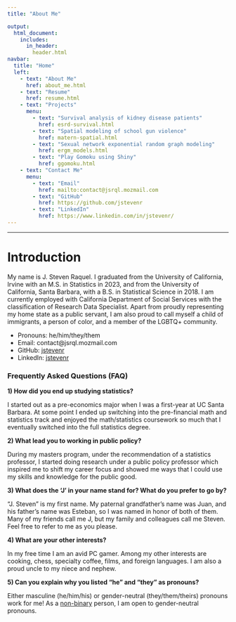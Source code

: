 ```yaml
---
title: "About Me"

output:
  html_document:
    includes:
      in_header: 
        header.html
navbar:
  title: "Home"
  left:
    - text: "About Me"
      href: about_me.html
    - text: "Resume"
      href: resume.html
    - text: "Projects"
      menu:
        - text: "Survival analysis of kidney disease patients"
          href: esrd-survival.html
        - text: "Spatial modeling of school gun violence"
          href: matern-spatial.html
        - text: "Sexual network exponential random graph modeling"
          href: ergm_models.html
        - text: "Play Gomoku using Shiny"
          href: ggomoku.html
    - text: "Contact Me"
      menu:
        - text: "Email"
          href: mailto:contact@jsrql.mozmail.com
        - text: "GitHub"
          href: https://github.com/jstevenr
        - text: "LinkedIn"
          href: https://www.linkedin.com/in/jstevenr/
---
```


----

# Introduction

My name is J. Steven Raquel. I graduated from the University of California, Irvine with an M.S. in Statistics in 2023, and from the University of California, Santa Barbara, with a B.S. in Statistical Science in 2018. I am currently employed with California Department of Social Services with the classification of Research Data Specialist. Apart from proudly representing my home state as a public servant, I am also proud to call myself a child of immigrants, a person of color, and a member of the LGBTQ+ community. 

* Pronouns: he/him/they/them 
* Email: contact@jsrql.mozmail.com
* GitHub: [jstevenr](https://github.com/jstevenr)
* LinkedIn: [jstevenr](https://www.linkedin.com/in/jstevenr/)

### Frequently Asked Questions (FAQ)

**1) How did you end up studying statistics?**

I started out as a pre-economics major when I was a first-year at UC Santa Barbara. At some point I ended up switching into the pre-financial math and statistics track and enjoyed the math/statistics coursework so much that I eventually switched into the full statistics degree. 

**2) What lead you to working in public policy?**

During my masters program, under the recommendation of a statistics professor, I started doing research under a public policy professor which inspired me to shift my career focus and showed me ways that I could use my skills and knowledge for the public good. 

**3) What does the 'J' in your name stand for? What do you prefer to go by?**

“J. Steven” is my first name. My paternal grandfather’s name was Juan, and his father’s name was Esteban, so I was named in honor of both of them. Many of my friends call me J, but my family and colleagues call me Steven. Feel free to refer to me as you please. 

**4) What are your other interests?**

In my free time I am an avid PC gamer. Among my other interests are cooking, chess, specialty coffee, films, and foreign languages. I am also a proud uncle to my niece and nephew.

**5) Can you explain why you listed "he" and "they" as pronouns?**

Either masculine (he/him/his) or gender-neutral (they/them/theirs) pronouns work for me! As a [non-binary](https://www.verywellmind.com/what-does-it-mean-to-be-non-binary-or-have-non-binary-gender-4172702) person, I am open to gender-neutral pronouns.
